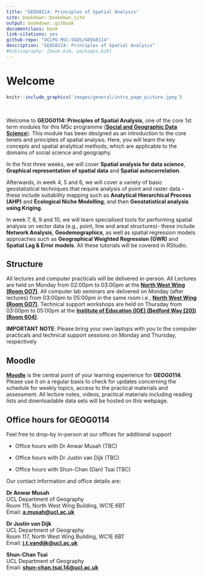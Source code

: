 ```yaml
--- 
title: "GEOG0114: Principles of Spatial Analysis"
site: bookdown::bookdown_site
output: bookdown::gitbook
documentclass: book
link-citations: yes
github-repo: "UCLPG-MSC-SGDS/GEOG0114"
description: "GEOG0114: Principles of Spatial Analysis"
#bibliography: [book.bib, packages.bib]
---
```


# Welcome {-}

```r
knitr::include_graphics('images/general/intro_page_picture.jpeg') 
```
<br />

Welcome to **GEOG0114: Principles of Spatial Analysis**, one of the core 1st term modules for this MSc programme ([**Social and Geographic Data Science**](https://www.geog.ucl.ac.uk/study/graduate-taught/msc-social-and-geographic-data-science)). This module has been designed as an introduction to the core tenets and principles of spatial analysis. Here, you will learn the key concepts and spatial analytical methods, which are applicable to the domains of social science and geography.

In the first three weeks, we will cover **Spatial analysis for data science**, **Graphical representation of spatial data** and **Spatial autocorrelation**. 

Afterwards, in week 4, 5 and 6, we will cover a variety of basic geostatistical techniques that require analysis of point and raster data - these include suitability mapping such as **Analytical Hierarchical Process (AHP)** and **Ecological Niche Modelling**; and then **Geostatistical analysis using Kriging**. 

In week 7, 8, 9 and 10, we will learn specialised tools for performing spatial analysis on vector data (e.g., point, line and areal structures)- these include **Network Analysis**,  **Geodemographics**, as well as spatial regression models approaches such as **Geographical Weighted Regression (GWR)** and  **Spatial Lag & Error models**. All these tutorials will be covered in RStudio.

## Structure {-}

All lectures and computer practicals will be delivered in-person. All Lectures are held on Monday from 02:00pm to 03:00pm at the [**North West Wing (Room GO7)**](https://www.ucl.ac.uk/maps/north-west-wing-building). All computer lab seminars are delivered on Monday (after lectures) from 03:00pm to 05:00pm in the same room i.e., [**North West Wing (Room GO7)**](https://www.ucl.ac.uk/maps/north-west-wing-building). Technical support workshops are held on Thursday from 03:00pm to 05:00pm at the [**Institute of Education (IOE) (Bedford Way [20])(Room 604)**](http://www.ucl.ac.uk/maps/ioe).

<div class="note">
**IMPORTANT NOTE**: Please bring your own laptops with you to the computer practicals and technical support sessions on Monday and Thursday, respectively   
</div>

## Moodle {-}

[**Moodle**](https://moodle.ucl.ac.uk/) is the central point of your learning experience for **GEOG0114**. Please use it on a regular basis to check for updates concerning the schedule for weekly topics, access to the practical materials and assessment. All lecture notes, videos, practical materials including reading lists and downloadable data sets will be hosted on this webpage. 


## Office hours for GEOG0114 {-}

Feel free to drop-by in-person at our offices for additional support

- Office hours with Dr Anwar Musah (TBC)  

- Office hours with Dr Justin van Dijk (TBC)

- Office hours with Shun-Chan (Dan) Tsai (TBC)

Our contact information and office details are:

**Dr Anwar Musah**
<br/>
UCL Department of Geography 
<br/>
Room 115, North West Wing Building, WC1E 6BT
<br/>
Email: [**a.musah@ucl.ac.uk**](a.musah@ucl.ac.uk)

**Dr Justin van Dijk**
<br/>
UCL Department of Geography 
<br/>
Room 117, North West Wing Building, WC1E 6BT
<br/>
Email: [**j.t.vandijk@ucl.ac.uk**](j.t.vandijk@ucl.ac.uk)

**Shun-Chan Tsai**
<br/>
UCL Department of Geography 
<br/>
Email: [**shun-chan.tsai.14@ucl.ac.uk**](shun-chan.tsai.14@ucl.ac.uk)
